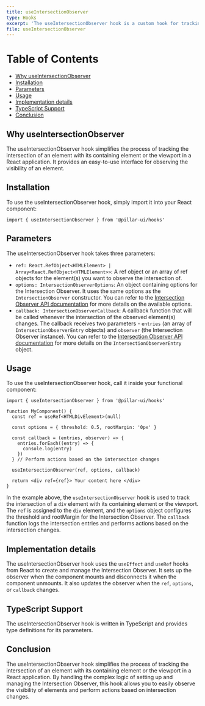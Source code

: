 ```yaml
---
title: useIntersectionObserver
type: Hooks
excerpt: 'The useIntersectionObserver hook is a custom hook for tracking the intersection of an element with its containing element or the viewport. It provides an easy-to-use interface to observe the visibility of an element.'
file: useIntersectionObserver
---
```


# Table of Contents

- [Why useIntersectionObserver](#why-useintersectionobserver)
- [Installation](#installation)
- [Parameters](#parameters)
- [Usage](#usage)
- [Implementation details](#implementation-details)
- [TypeScript Support](#typescript-support)
- [Conclusion](#conclusion)

## Why useIntersectionObserver

The useIntersectionObserver hook simplifies the process of tracking the intersection of an element with its containing element or the viewport in a React application. It provides an easy-to-use interface for observing the visibility of an element.

## Installation

To use the useIntersectionObserver hook, simply import it into your React component:

```tsx
import { useIntersectionObserver } from '@pillar-ui/hooks'
```

## Parameters

The useIntersectionObserver hook takes three parameters:

- `ref: React.RefObject<HTMLElement> | Array<React.RefObject<HTMLElement>>`: A ref object or an array of ref objects for the element(s) you want to observe the intersection of.
- `options: IntersectionObserverOptions`: An object containing options for the Intersection Observer. It uses the same options as the `IntersectionObserver` constructor. You can refer to the [Intersection Observer API documentation](https://developer.mozilla.org/en-US/docs/Web/API/Intersection_Observer_API) for more details on the available options.
- `callback: IntersectionObserverCallback`: A callback function that will be called whenever the intersection of the observed element(s) changes. The callback receives two parameters - `entries` (an array of `IntersectionObserverEntry` objects) and `observer` (the Intersection Observer instance). You can refer to the [Intersection Observer API documentation](https://developer.mozilla.org/en-US/docs/Web/API/IntersectionObserver/IntersectionObserver) for more details on the `IntersectionObserverEntry` object.

## Usage

To use the useIntersectionObserver hook, call it inside your functional component:

```tsx
import { useIntersectionObserver } from '@pillar-ui/hooks'

function MyComponent() {
  const ref = useRef<HTMLDivElement>(null)

  const options = { threshold: 0.5, rootMargin: '0px' }

  const callback = (entries, observer) => {
    entries.forEach((entry) => {
      console.log(entry)
    })
  } // Perform actions based on the intersection changes

  useIntersectionObserver(ref, options, callback)

  return <div ref={ref}> Your content here </div>
}
```

In the example above, the `useIntersectionObserver` hook is used to track the intersection of a `div` element with its containing element or the viewport. The `ref` is assigned to the `div` element, and the `options` object configures the threshold and rootMargin for the Intersection Observer. The `callback` function logs the intersection entries and performs actions based on the intersection changes.

## Implementation details

The useIntersectionObserver hook uses the `useEffect` and `useRef` hooks from React to create and manage the Intersection Observer. It sets up the observer when the component mounts and disconnects it when the component unmounts. It also updates the observer when the `ref`, `options`, or `callback` changes.

## TypeScript Support

The useIntersectionObserver hook is written in TypeScript and provides type definitions for its parameters.

## Conclusion

The useIntersectionObserver hook simplifies the process of tracking the intersection of an element with its containing element or the viewport in a React application. By handling the complex logic of setting up and managing the Intersection Observer, this hook allows you to easily observe the visibility of elements and perform actions based on intersection changes.
